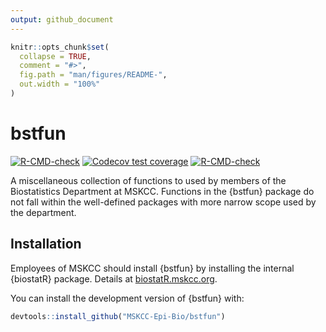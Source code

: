 ```yaml
---
output: github_document
---
```


<!-- README.md is generated from README.Rmd. Please edit that file -->

```r
knitr::opts_chunk$set(
  collapse = TRUE,
  comment = "#>",
  fig.path = "man/figures/README-",
  out.width = "100%"
)
```

# bstfun

<!-- badges: start -->
[![R-CMD-check](https://github.com/MSKCC-Epi-Bio/bstfun/workflows/R-CMD-check/badge.svg)](https://github.com/MSKCC-Epi-Bio/bstfun/actions)
[![Codecov test coverage](https://codecov.io/gh/MSKCC-Epi-Bio/bstfun/branch/main/graph/badge.svg)](https://app.codecov.io/gh/MSKCC-Epi-Bio/bstfun?branch=main)
[![R-CMD-check](https://github.com/MSKCC-Epi-Bio/bstfun/actions/workflows/R-CMD-check.yaml/badge.svg)](https://github.com/MSKCC-Epi-Bio/bstfun/actions/workflows/R-CMD-check.yaml)
<!-- badges: end -->

A miscellaneous collection of functions to used by members of the Biostatistics Department at MSKCC. Functions in the {bstfun} package do not fall within the well-defined packages with more narrow scope used by the department. 

## Installation

Employees of MSKCC should install {bstfun} by installing the internal {biostatR} package.
Details at [biostatR.mskcc.org](https://github.mskcc.org/pages/datadojo/biostatR/index.html).

You can install the development version of {bstfun} with:

``` r
devtools::install_github("MSKCC-Epi-Bio/bstfun")
```

